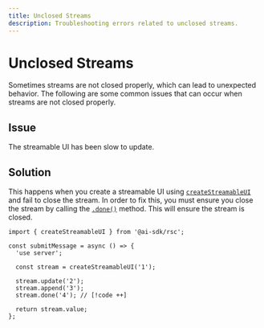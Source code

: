 ---
title: Unclosed Streams
description: Troubleshooting errors related to unclosed streams.
---

# Unclosed Streams

Sometimes streams are not closed properly, which can lead to unexpected behavior. The following are some common issues that can occur when streams are not closed properly.

## Issue

The streamable UI has been slow to update.

## Solution

This happens when you create a streamable UI using [`createStreamableUI`](/docs/reference/ai-sdk-rsc/create-streamable-ui) and fail to close the stream.
In order to fix this, you must ensure you close the stream by calling the [`.done()`](/docs/reference/ai-sdk-rsc/create-streamable-ui#done) method.
This will ensure the stream is closed.

```tsx file='app/actions.tsx'
import { createStreamableUI } from '@ai-sdk/rsc';

const submitMessage = async () => {
  'use server';

  const stream = createStreamableUI('1');

  stream.update('2');
  stream.append('3');
  stream.done('4'); // [!code ++]

  return stream.value;
};
```
